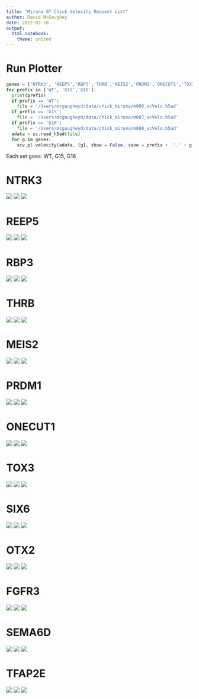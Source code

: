 ```yaml
---
title: "Miruna GT Chick Velocity Request List"
author: David McGaughey
date: 2022-02-18
output: 
  html_notebook:
    theme: united
---
```


# Run Plotter
```python
genes = ['NTRK3', 'REEP5','RBP3','THRB','MEIS2','PRDM1','ONECUT1','TOX3','SIX6','OTX2','FGFR3','SEMA6D','TFAP2E']
for prefix in ['WT', 'G15','G16']:
  print(prefix)
  if prefix == 'WT':
    file = '/Users/mcgaugheyd/data/chick_miruna/m006_scVelo.h5ad'
  if prefix == 'G15':
    file = '/Users/mcgaugheyd/data/chick_miruna/m007_scVelo.h5ad'
  if prefix == 'G16':
    file = '/Users/mcgaugheyd/data/chick_miruna/m008_scVelo.h5ad'
  adata = sc.read_h5ad(file)
  for g in genes:
    scv.pl.velocity(adata, [g], show = False, save = prefix +  '.' + g + '.png', dpi = 300, color ='seurat_clusters',  palette=color_palette)

```

Each set goes: WT, G15, G16

# NTRK3

![](figures/scvelo_WT.NTRK3.png)
![](figures/scvelo_G15.NTRK3.png)
![](figures/scvelo_G16.NTRK3.png)

# REEP5

![](figures/scvelo_WT.REEP5.png)
![](figures/scvelo_G15.REEP5.png)
![](figures/scvelo_G16.REEP5.png)

# RBP3

![](figures/scvelo_WT.RBP3.png)
![](figures/scvelo_G15.RBP3.png)
![](figures/scvelo_G16.RBP3.png)

# THRB

![](figures/scvelo_WT.THRB.png)
![](figures/scvelo_G15.THRB.png)
![](figures/scvelo_G16.THRB.png)

# MEIS2

![](figures/scvelo_WT.MEIS2.png)
![](figures/scvelo_G15.MEIS2.png)
![](figures/scvelo_G16.MEIS2.png)

# PRDM1

![](figures/scvelo_WT.PRDM1.png)
![](figures/scvelo_G15.PRDM1.png)
![](figures/scvelo_G16.PRDM1.png)

# ONECUT1

![](figures/scvelo_WT.ONECUT1.png)
![](figures/scvelo_G15.ONECUT1.png)
![](figures/scvelo_G16.ONECUT1.png)

# TOX3

![](figures/scvelo_WT.TOX3.png)
![](figures/scvelo_G15.TOX3.png)
![](figures/scvelo_G16.TOX3.png)

# SIX6

![](figures/scvelo_WT.SIX6.png)
![](figures/scvelo_G15.SIX6.png)
![](figures/scvelo_G16.SIX6.png)

# OTX2

![](figures/scvelo_WT.OTX2.png)
![](figures/scvelo_G15.OTX2.png)
![](figures/scvelo_G16.OTX2.png)

# FGFR3

![](figures/scvelo_WT.FGFR3.png)
![](figures/scvelo_G15.FGFR3.png)
![](figures/scvelo_G16.FGFR3.png)

# SEMA6D

![](figures/scvelo_WT.SEMA6D.png)
![](figures/scvelo_G15.SEMA6D.png)
![](figures/scvelo_G16.SEMA6D.png)

# TFAP2E

![](figures/scvelo_WT.TFAP2E.png)
![](figures/scvelo_G15.TFAP2E.png)
![](figures/scvelo_G16.TFAP2E.png)





